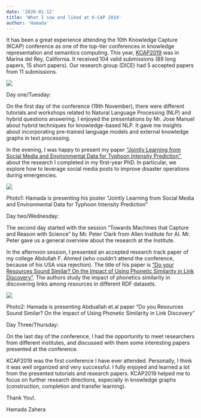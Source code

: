 ```yaml
---
date: '2020-01-12'
title: 'What I saw and liked at K-CAP 2019'
author: 'Hamada'
---
```

  

It has been a great experience attending the 10th Knowledge Capture (KCAP) conference as one of the top-tier conferences in knowledge representation and semantics computing. This year, [KCAP2019](https://www.k-cap.org/2019/index.html) was in Marina del Rey, California. It received 104 valid submissions (89 long papers, 15 short papers). Our research group (DICE) had 5 accepted papers from 11 submissions.

  

![](https://lh5.googleusercontent.com/83MX_-1xHuSfuTOdYubtPS4EunlRxdAA9pDXTfuYr8V0PHE2ygP0FPVRowWPhx9w9whzKFip1lPUgKXCqQ207DEz77RNjLruIaZ7hIGZaOMBpDQwp94uf51bEF-9-AQ7mm03EKMb)

  

Day one/Tuesday:

On the first day of the conference (19th November), there were different tutorials and workshops related to Natural Language Processing (NLP) and hybrid questions answering. I enjoyed the presentations by Mr. Jose Manuel about hybrid techniques for knowledge-based NLP. It gave me insights about incorporating pre-trained language models and external knowledge graphs in text processing.

  

In the evening, I was happy to present my paper [“Jointly Learning from Social Media and Environmental Data for Typhoon Intensity Prediction”](https://papers.dice-research.org/2019/K-CAP19_Joint-model/K-CAP19_Joint-model-public.pdf), about the research I completed in my first-year PhD. In particular, we explore how to leverage social media posts to improve disaster operations during emergencies.

  

![](https://lh3.googleusercontent.com/mcxKENKAG-yTx_4ewK7oqvm84TzSRAjVIBqMERheP_T-dpdRoXraKv8wrEDL9DmpHn0xkiGQ6lsv1qhuEuyzeThh_PhKukU80BeUB7DCjD-6axANEDsYlZrSRW0_L4pt1u4G83Bk)

Photo1: Hamada is presenting his poster “Jointly Learning from Social Media and Environmental Data for Typhoon Intensity Prediction”

  

Day two/Wednesday:

  

The second day started with the session “Towards Machines that Capture and Reason with Science” by Mr. Peter Clark from Allen Institute for AI. Mr. Peter gave us a general overview about the research at the Institute.

  

In the afternoon session, I presented an accepted research track paper of my college Abdullah F. Ahmed (who couldn’t attend the conference, because of his USA visa rejection). The title of his paper is [“Do your Resources Sound Similar? On the Impact of Using Phonetic Similarity in Link Discovery”](https://papers.dice-research.org/2019/K-cap-2019_Phonetic_simialrity/public.pdf). The authors study the impact of phonetics similarity in discovering links among resources in different RDF datasets.

![](https://lh4.googleusercontent.com/aVl55vyrvsopM219m8YLZD_MLjhcD3ZUmSfnzpdhwjkcTKwwCRgqJkeOgdohDzRf6xnKB5MBhgH6gZcZsy7DEb66gJVpuTFeqInAYC4lmg62SbUOweWKBW4xcbtuge4sus0pVu-A)

Photo2: Hamada is presenting Abduallah et.al paper “Do you Resources Sound Similar? On the impact of Using Phonetic Similarity in Link Discovery”

  

Day Three/Thursday:

  

On the last day of the conference, I had the opportunity to meet researchers from different institutes, and discussed with them some interesting papers presented at the conference.

  

KCAP2019 was the first conference I have ever attended. Personally, I think it was well organized and very successful. I fully enjoyed and learned a lot from the presented tutorials and research papers. KCAP2019 helped me to focus on further research directions, especially in knowledge graphs (construction, completion and transfer learning).

  
  

Thank You!.

  

Hamada Zahera
